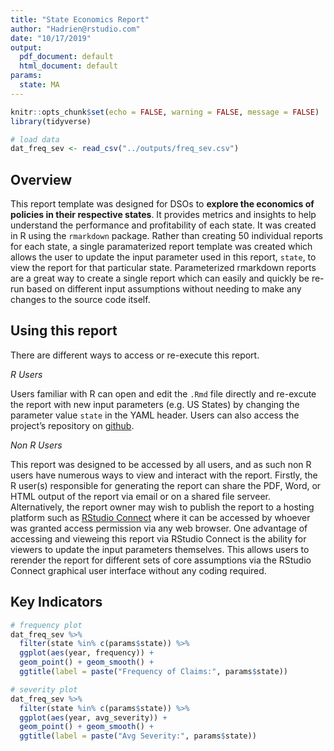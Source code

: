 ```yaml
---
title: "State Economics Report"
author: "Hadrien@rstudio.com"
date: "10/17/2019"
output:
  pdf_document: default
  html_document: default
params:
  state: MA
---
```


```r
knitr::opts_chunk$set(echo = FALSE, warning = FALSE, message = FALSE)
library(tidyverse)

# load data
dat_freq_sev <- read_csv("../outputs/freq_sev.csv")

```


## Overview 

This report template was designed for DSOs to **explore the economics of policies in their respective states**. It provides metrics and insights to help understand the performance and profitability of each state. It was created in R using the `rmarkdown` package. Rather than creating 50 individual reports for each state, a single paramaterized report template was created which allows the user to update the input parameter used in this report, `state`, to view the report for that particular state. Parameterized rmarkdown reports are a great way to create a single report which can easily and quickly be re-run based on different input assumptions without needing to make any changes to the source code itself.

## Using this report 

There are different ways to access or re-execute this report.

_R Users_ 

Users familiar with R can open and edit the `.Rmd` file directly and re-excute the report with new input parameters (e.g. US States) by changing the parameter value `state` in the YAML header. Users can also access the project's repository on [github](https://github.com/hdykiel/rmd-example-state-profitability).

_Non R Users_

This report was designed to be accessed by all users, and as such non R users have numerous ways to view and interact with the report. Firstly, the R user(s) responsible for generating the report can share the PDF, Word, or HTML output of the report via email or on a shared file serveer. Alternatively, the report owner may wish to publish the report to a hosting platform such as [RStudio Connect](https://rstudio.com/products/connect/) where it can be accessed by whoever was granted access permission via any web browser. One advantage of accessing and vieweing this report via RStudio Connect is the ability for viewers to update the input parameters themselves. This allows users to rerender the report for different sets of core assumptions via the RStudio Connect graphical user interface without any coding required.

## Key Indicators


```r
# frequency plot
dat_freq_sev %>%
  filter(state %in% c(params$state)) %>%
  ggplot(aes(year, frequency)) + 
  geom_point() + geom_smooth() + 
  ggtitle(label = paste("Frequency of Claims:", params$state))

```


```r
# severity plot
dat_freq_sev %>%
  filter(state %in% c(params$state)) %>%
  ggplot(aes(year, avg_severity)) + 
  geom_point() + geom_smooth() + 
  ggtitle(label = paste("Avg Severity:", params$state))
```

